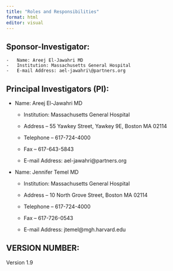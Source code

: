```yaml
---
title: "Roles and Responsibilities"
format: html
editor: visual
---
```


## Sponsor-Investigator:

```         
-   Name: Areej El-Jawahri MD
-   Institution: Massachusetts General Hospital
-   E-mail Address: ael-jawahri\@partners.org
```

## Principal Investigators (PI):

-   Name: Areej El-Jawahri MD

    -   Institution: Massachusetts General Hospital

    -   Address – 55 Yawkey Street, Yawkey 9E, Boston MA 02114

    -   Telephone – 617-724-4000

    -   Fax – 617-643-5843

    -   E-mail Address: ael-jawahri\@partners.org

-   Name: Jennifer Temel MD

    -   Institution: Massachusetts General Hospital

    -   Address – 10 North Grove Street, Boston MA 02114

    -   Telephone – 617-724-4000

    -   Fax – 617-726-0543

    -   E-mail Address: jtemel\@mgh.harvard.edu

## VERSION NUMBER:

Version 1.9
